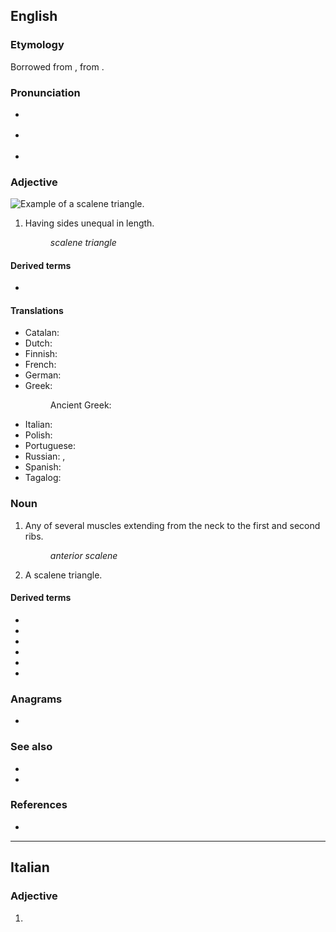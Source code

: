 {{also|scalène}}
==English==

===Etymology===
Borrowed from {{bor|en|LL.|scalēnus}}, from {{der|en|grc|σκᾰληνός|gloss=uneven, unequal}}.

===Pronunciation===
* {{accent|RP}} {{IPA|en|/ˈskeɪ.liːn/}}
* {{accent|GA}} {{IPA|en|/ˈskeɪˌliːn/|/skeɪˈliːn/}}
* {{rhymes|en|iːn}}

===Adjective===
[[Image:Triangle.Scalene.svg|thumb|right|Example of a scalene triangle.]]
{{en-adj|-}}

# {{lb|en|geometry|of a triangle}} Having sides unequal in length.
#: ''scalene triangle''

====Derived terms====
* {{link|en|scalene muscle}}

====Translations====
{{trans-top|sides of different lengths}}
* Catalan: {{t|ca|escalè}}
* Dutch: {{t|nl|ongelijkzijdig}}
* Finnish: {{t|fi|erisivuinen}}
* French: {{t+|fr|scalène}}
* German: {{t|de|ungleichseitig}}
* Greek: {{t+|el|σκαληνός}}
*: Ancient Greek: {{t|grc|σκαληνός}}
{{trans-mid}}
* Italian: {{t+|it|scaleno}}
* Polish: {{t|pl|różnoboczny|m}}
* Portuguese: {{t|pt|escaleno|m}}
* Russian: {{t+|ru|неравносторо́нний|m}}, {{t+|ru|разносторо́нний|m}}
* Spanish: {{t|es|escaleno}}
* Tagalog: {{t|tl|tagibang}}
{{trans-bottom}}

===Noun===
{{en-noun}}

# {{label|en|anatomy}} Any of several muscles extending from the neck to the first and second ribs. 
#: {{synonyms|en|scalenus}}
#: ''anterior scalene''
# {{label|en|geometry}} A scalene triangle.

====Derived terms====
{{der-top}}
* {{link|en|anterior scalene}}
* {{link|en|intrascalene}}
* {{link|en|middle scalene}}
* {{link|en|posterior scalene}}
* {{link|en|scalenectomy}}
* {{link|en|scalenous}}
{{der-bottom}}

===Anagrams===
* {{anagrams|en|Senecal|canelés|cleanse|elances|enlaces|enscale|a=aceelns}}

===See also===
* {{l|en|equilateral}}
* {{l|en|isosceles}}

===References===
* {{R:Lexico}}

----

==Italian==

===Adjective===
{{head|it|adjective form}}

# {{inflection of|it|scaleno||f|p}}